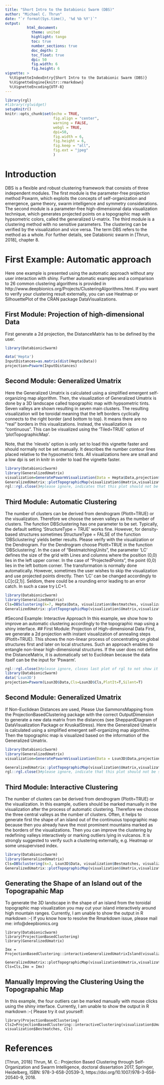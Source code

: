 ```yaml
---
title: "Short Intro to the Databionic Swarm (DBS)"
author: "Michael C. Thrun"
date: "`r format(Sys.time(), '%d %b %Y')`"
output: 
          html_document:
            theme: united
            highlight: tango 
            toc: true
            number_sections: true
            doc_depth: 2
            toc_float: true
            dpi: 50
            fig.width: 6
            fig.height: 6
vignette: >
  %\VignetteIndexEntry{Short Intro to the Databionic Swarm (DBS)}
  %\VignetteEngine{knitr::rmarkdown}
  %\VignetteEncoding{UTF-8}
---
```

```r
library(rgl)
#library(rglwidget)
setupKnitr()
knitr::opts_chunk$set(echo = TRUE,
                      fig.align = "center",
                      warning = FALSE,
                      webgl = TRUE,
                      dpi=50,
                      fig.width = 6, 
                      fig.height = 6,
                      fig.keep = "all",
                      fig.ext = "jpeg"
                      )
```
# Introduction
DBS is a flexible and robust clustering framework that consists of three independent modules. The first module is the parameter-free projection method Pswarm, which exploits the concepts of self-organization and emergence, game theory, swarm intelligence and symmetry considerations. The second module is a parameter-free high-dimensional data visualization technique, which generates projected points on a topographic map with hypsometric colors, called the generalized U-matrix. The third module is a clustering method with no sensitive parameters. The clustering can be verified by the visualization and vice versa. The term DBS refers to the method as a whole. 
For further details, see Databionic swarm in [Thrun, 2018], chapter 8. 

# First Example: Automatic approach
Here one example is presented using the automatic approach without any user interaction with shiny. Further automatic examples and a comparison to 26 common clustering algorithms is provided in http://www.deepbionics.org/Projects/ClusteringAlgorithms.html.
If you want to verify your clustering result externally, you can use Heatmap or SilhouettePlot of the CRAN package DataVisualizations.

## First Module: Projection of high-dimensional Data
First generate a 2d projection, the DistanceMatrix has to be defined by the user.
```r
library(DatabionicSwarm)

data('Hepta')
InputDistances=as.matrix(dist(Hepta$Data))
projection=Pswarm(InputDistances)
```
## Second Module: Generalized Umatrix
Here the Generalized Umatrix is calculated using a simplified emergent self-organizing map algorithm. Then, the visualization of Generalized Umatrix is done by a 3D landscape called topographic map with hypsometric tints. Seven valleys are shown resulting in seven main clusters.
The resulting visualization will be toroidal meaning that the left borders cyclically connects to the right border (and bottom to top). It means there are no "real" borders in this visualizations. Instead, the visualization is "continuous". This can be visualized using the 'Tiled=TRUE' option of 'plotTopographicMap'.

Note, that the 'nlevels' option is only set to load this vignette faster and should normally not be set manually. It describes the number contour lines placed relative to the hypsometric tints. All visualizations here are small and a low dpi is set in knitr in order to load the vignette faster.
```r
library(DatabionicSwarm)
library(GeneralizedUmatrix)
visualization=GeneratePswarmVisualization(Data = Hepta$Data,projection$ProjectedPoints,projection$LC)
GeneralizedUmatrix::plotTopographicMap(visualization$Umatrix,visualization$Bestmatches,nlevels=10)
rgl::rgl.close()#please ignore, indicates that this plot should not be saved in Rmarkdown

```
## Third Module: Automatic Clustering
The number of clusters can be derived from dendrogram (PlotIt=TRUE) or the visualization. Therefore we choose the seven valleys as the number of clusters. The function DBSclustering has one parameter to be set. Typically, the default setting ‘StructureType = TRUE’ works fine. However, for density-based structures sometimes StructureType = FALSE of the function 'DBSclustering' yields better results. Please verify with the visualization or the Dendrogram. For the Dendrogram choose PlotIt=TRUE in the function 'DBSclustering'. 
In the case of “BestmatchingUnits”, the parameter ‘LC’ defines the size of the grid with Lines and columns where the position (0,0) lies in the left upper corner. In the case of “ProjectedPoints”, the point (0,0) lies in the left bottom corner. The transformation is normally done automatically. However, sometimes the user wishes to skip the visualization and use projected points directly. Then ‘LC’ can be changed accordingly to LC[c(2,1)]. Seldom, there could be a rounding error leading to an error catch. In such a case try LC+1. 
```r
library(DatabionicSwarm)
library(GeneralizedUmatrix)
Cls=DBSclustering(k=7, Hepta$Data, visualization$Bestmatches, visualization$LC,PlotIt=FALSE)
GeneralizedUmatrix::plotTopographicMap(visualization$Umatrix,visualization$Bestmatches,Cls,nlevels=10)

```
#Second Example: Interactive Approach
In this example, we show how to improve an automatic clustering accordingly to the topographic map using a shiny interface.
## First Module: Projection of High-dimensional Data
First, we generate a 2d projection with instant visualization of annealing steps (PlotIt=TRUE). This shows the non-linear process of concentrating on global structures first and later on local structures. Such an approach enables to entangle non-linear high-dimensional structures.
If the user does not define the DistanceMatrix, it is automatically set to Euclidean because the data itself can be the input for 'Pswarm'.
```r
rgl::rgl.close()#please ignore, closes last plot of rgl to not show it multiple times
library(DatabionicSwarm)
data('Lsun3D')
projection=Pswarm(Lsun3D$Data,Cls=Lsun3D$Cls,PlotIt=T,Silent=T)
```
## Second Module: Generalized Umatrix
If Non-Euclidean Distances are used, Please Use SammonsMapping from the ProjectionBasedClustering package with the correct OutputDimension to generate a new data matrix from the distances (see SheppardDiagram of DataVisualization Package or KruskalStress).
Here the Generalized Umatrix is calculated using a simplified emergent self-organizing map algorithm. Then the topographic map is visualized based on the information of the Generalized Umatrix.

```r
library(DatabionicSwarm)
library(GeneralizedUmatrix)
visualization=GeneratePswarmVisualization(Data = Lsun3D$Data,projection$ProjectedPoints,projection$LC)

GeneralizedUmatrix::plotTopographicMap(visualization$Umatrix,visualization$Bestmatches,nlevels=10)
rgl::rgl.close()#please ignore, indicate that this plot should not be saved in Rmarkdown
```
## Third Module: Interactive Clustering
The number of clusters can be derived from dendrogram (PlotIt=TRUE) or the visualization. In this example, outliers should be marked manually in the visualization after the process of automatic clustering. Therefore we choose the three central valleys as the number of clusters. Often, it helps to generate first the shape of an island out of the continuous topographic map because then you already have the most prominent mountains marked as the borders of the visualizations. Then you can improve the clustering by redefining valleys interactively or marking outliers lying in vulcanos. It is strongly suggested to verify such a clustering externally, e.g. Heatmap or some unsupervised index.
```r
library(DatabionicSwarm)
library(GeneralizedUmatrix)
Cls=DBSclustering(k=3, Lsun3D$Data, visualization$Bestmatches, visualization$LC,PlotIt=FALSE)
GeneralizedUmatrix::plotTopographicMap(visualization$Umatrix,visualization$Bestmatches,Cls,nlevels=10)

```
## Generating the Shape of an Island out of the Topograpahic Map
To generate the 3D landscape in the shape of an island from the toroidal topographic map visualization you may cut your island interactively around high mountain ranges. Currently, I am unable to show the output in R markdown :-(
If you know how to resolve the Rmarkdown issue, please mail me: info@deepbionics.org

```{}
library(DatabionicSwarm)
library(ProjectionBasedClustering)
library(GeneralizedUmatrix)

Imx = ProjectionBasedClustering::interactiveGeneralizedUmatrixIsland(visualization$Umatrix,visualization$Bestmatches,Cls)

GeneralizedUmatrix::plotTopographicMap(visualization$Umatrix,visualization$Bestmatches, Cls=Cls,Imx = Imx)
```

## Manually Improving the Clustering Using the Topograpahic Map
In this example, the four outliers can be marked manually with mouse clicks using the shiny interface. Currently, I am unable to show the output in R markdown :-(
Please try it out yourself:
```{}
library(ProjectionBasedClustering)
Cls2=ProjectionBasedClustering::interactiveClustering(visualization$Umatrix, visualization$Bestmatches, Cls)
```
# References
[Thrun, 2018]  Thrun, M. C.: Projection Based Clustering through Self-Organization and Swarm Intelligence, doctoral dissertation 2017, Springer, Heidelberg, ISBN: 978-3-658-20539-3, https://doi.org/10.1007/978-3-658-20540-9, 2018. 
